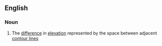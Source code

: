 ==English==

===Noun===
{{wikipedia}}
{{en-noun|sg=[[contour]] [[interval]]}}

# The [[difference]] in [[elevation]] represented by the space between adjacent [[contour line]]s